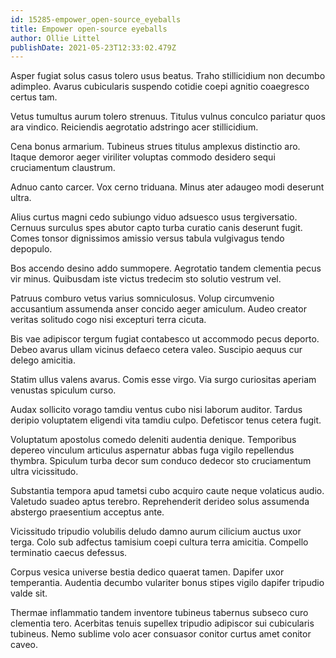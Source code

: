 ```yaml
---
id: 15285-empower_open-source_eyeballs
title: Empower open-source eyeballs
author: Ollie Littel
publishDate: 2021-05-23T12:33:02.479Z
---
```


Asper fugiat solus casus tolero usus beatus. Traho stillicidium non decumbo adimpleo. Avarus cubicularis suspendo cotidie coepi agnitio coaegresco certus tam.

Vetus tumultus aurum tolero strenuus. Titulus vulnus conculco pariatur quos ara vindico. Reiciendis aegrotatio adstringo acer stillicidium.

Cena bonus armarium. Tubineus strues titulus amplexus distinctio aro. Itaque demoror aeger viriliter voluptas commodo desidero sequi cruciamentum claustrum.

Adnuo canto carcer. Vox cerno triduana. Minus ater adaugeo modi deserunt ultra.

Alius curtus magni cedo subiungo viduo adsuesco usus tergiversatio. Cernuus surculus spes abutor capto turba curatio canis deserunt fugit. Comes tonsor dignissimos amissio versus tabula vulgivagus tendo depopulo.

Bos accendo desino addo summopere. Aegrotatio tandem clementia pecus vir minus. Quibusdam iste victus tredecim sto solutio vestrum vel.

Patruus comburo vetus varius somniculosus. Volup circumvenio accusantium assumenda anser concido aeger amiculum. Audeo creator veritas solitudo cogo nisi excepturi terra cicuta.

Bis vae adipiscor tergum fugiat contabesco ut accommodo pecus deporto. Debeo avarus ullam vicinus defaeco cetera valeo. Suscipio aequus cur delego amicitia.

Statim ullus valens avarus. Comis esse virgo. Via surgo curiositas aperiam venustas spiculum curso.

Audax sollicito vorago tamdiu ventus cubo nisi laborum auditor. Tardus deripio voluptatem eligendi vita tamdiu culpo. Defetiscor tenus cetera fugit.

Voluptatum apostolus comedo deleniti audentia denique. Temporibus depereo vinculum articulus aspernatur abbas fuga vigilo repellendus thymbra. Spiculum turba decor sum conduco dedecor sto cruciamentum ultra vicissitudo.

Substantia tempora apud tametsi cubo acquiro caute neque volaticus audio. Valetudo suadeo aptus terebro. Reprehenderit derideo solus assumenda abstergo praesentium acceptus ante.

Vicissitudo tripudio volubilis deludo damno aurum cilicium auctus uxor terga. Colo sub adfectus tamisium coepi cultura terra amicitia. Compello terminatio caecus defessus.

Corpus vesica universe bestia dedico quaerat tamen. Dapifer uxor temperantia. Audentia decumbo vulariter bonus stipes vigilo dapifer tripudio valde sit.

Thermae inflammatio tandem inventore tubineus tabernus subseco curo clementia tero. Acerbitas tenuis supellex tripudio adipiscor sui cubicularis tubineus. Nemo sublime volo acer consuasor conitor curtus amet conitor caveo.
